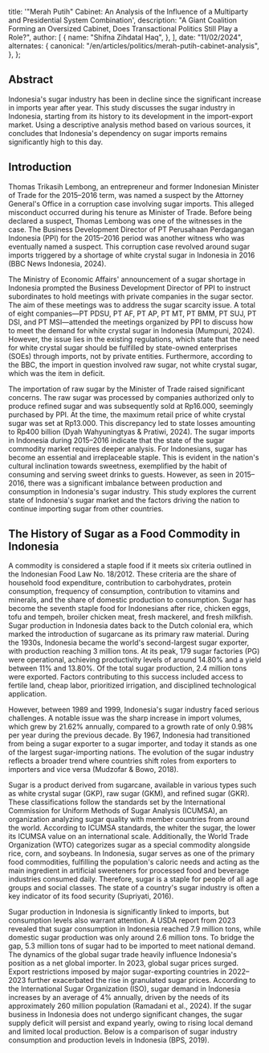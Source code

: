 
  title:
    '"Merah Putih" Cabinet: An Analysis of the Influence of a Multiparty and Presidential System Combination',
  description:
    "A Giant Coalition Forming an Oversized Cabinet, Does Transactional Politics Still Play a Role?",
  author: [
    {
      name: "Shifna Zihdatal Haq",
    },
  ],
  date: "11/02/2024",
  alternates: {
    canonical: "/en/articles/politics/merah-putih-cabinet-analysis",
  },
};

## Abstract

Indonesia's sugar industry has been in decline since the significant increase in imports year after year.
This study discusses the sugar industry in Indonesia, starting from its history to its development in the import-export market.
Using a descriptive analysis method based on various sources, it concludes that Indonesia's dependency on sugar imports remains significantly high to this day.

## Introduction

Thomas Trikasih Lembong, an entrepreneur and former Indonesian Minister of Trade for the 2015–2016 term,
was named a suspect by the Attorney General's Office in a corruption case involving sugar imports.
This alleged misconduct occurred during his tenure as Minister of Trade. Before being declared a suspect,
Thomas Lembong was one of the witnesses in the case. The Business Development Director of PT
Perusahaan Perdagangan Indonesia (PPI) for the 2015–2016 period was another witness who was eventually named a suspect.
This corruption case revolved around sugar imports triggered by a shortage of white crystal sugar in Indonesia in 2016 (BBC News Indonesia, 2024).

The Ministry of Economic Affairs' announcement of a sugar shortage in Indonesia prompted the Business Development
Director of PPI to instruct subordinates to hold meetings with private companies in the sugar sector.
The aim of these meetings was to address the sugar scarcity issue. A total of eight companies—PT PDSU,
PT AF, PT AP, PT MT, PT BMM, PT SUJ, PT DSI, and PT MSI—attended the meetings organized by PPI to discuss
how to meet the demand for white crystal sugar in Indonesia (Mumpuni, 2024). However, the issue lies in the existing regulations,
which state that the need for white crystal sugar should be fulfilled by state-owned enterprises (SOEs) through imports,
not by private entities. Furthermore, according to the BBC, the import in question involved raw sugar, not white crystal sugar, which was the item in deficit.

The importation of raw sugar by the Minister of Trade raised significant concerns. The raw sugar was processed by
companies authorized only to produce refined sugar and was subsequently sold at $\text{Rp}16.000$, seemingly purchased by PPI.
At the time, the maximum retail price of white crystal sugar was set at $\text{Rp}13.000$. This discrepancy led to state losses
amounting to $\text{Rp}400\text{ billion}$ (Dyah Wahyuningtyas & Pratiwi, 2024). The sugar imports in Indonesia during 2015–2016
indicate that the state of the sugar commodity market requires deeper analysis. For Indonesians, sugar has become
an essential and irreplaceable staple. This is evident in the nation's cultural inclination towards sweetness,
exemplified by the habit of consuming and serving sweet drinks to guests. However, as seen in 2015–2016,
there was a significant imbalance between production and consumption in Indonesia's sugar industry.
This study explores the current state of Indonesia's sugar market and the factors driving the nation to continue importing sugar from other countries.

## The History of Sugar as a Food Commodity in Indonesia

A commodity is considered a staple food if it meets six criteria outlined in the Indonesian Food Law No. 18/2012.
These criteria are the share of household food expenditure, contribution to carbohydrates, protein consumption,
frequency of consumption, contribution to vitamins and minerals, and the share of domestic production to consumption.
Sugar has become the seventh staple food for Indonesians after rice, chicken eggs, tofu and tempeh, broiler chicken meat,
fresh mackerel, and fresh milkfish. Sugar production in Indonesia dates back to the Dutch colonial era,
which marked the introduction of sugarcane as its primary raw material. During the 1930s, Indonesia became the
world's second-largest sugar exporter, with production reaching $3\text{ million }\text{tons}$. At its peak, $179$ sugar factories
(PG) were operational, achieving productivity levels of around $14.80\%$ and a yield between $11\%$ and $13.80\%$. Of the
total sugar production, $2.4 \text{ million }\text{tons}$ were exported. Factors contributing to this success included access to
fertile land, cheap labor, prioritized irrigation, and disciplined technological application.

However, between 1989 and 1999, Indonesia's sugar industry faced serious challenges. A notable issue was the sharp increase in import volumes,
which grew by $21.62\%$ annually, compared to a growth rate of only $0.98\%$ per year during the previous decade. By 1967, Indonesia had transitioned
from being a sugar exporter to a sugar importer, and today it stands as one of the largest sugar-importing nations.
The evolution of the sugar industry reflects a broader trend where countries shift roles from exporters to importers and vice versa (Mudzofar & Bowo, 2018).

Sugar is a product derived from sugarcane, available in various types such as white crystal sugar (GKP), raw sugar (GKM), and refined sugar (GKR).
These classifications follow the standards set by the International Commission for Uniform Methods of Sugar Analysis (ICUMSA), an organization
analyzing sugar quality with member countries from around the world. According to ICUMSA standards, the whiter the sugar, the lower its ICUMSA
value on an international scale. Additionally, the World Trade Organization (WTO) categorizes sugar as a special commodity alongside rice, corn,
and soybeans. In Indonesia, sugar serves as one of the primary food commodities, fulfilling the population's caloric needs and acting as the main
ingredient in artificial sweeteners for processed food and beverage industries consumed daily. Therefore, sugar is a staple for people of all age
groups and social classes. The state of a country's sugar industry is often a key indicator of its food security (Supriyati, 2016).

Sugar production in Indonesia is significantly linked to imports, but consumption levels also warrant attention. A USDA report from 2023
revealed that sugar consumption in Indonesia reached $7.9 \text{ million } \text{tons}$, while domestic sugar production was only around $2.6 \text{ million } \text{tons}$.
To bridge the gap, $5.3 \text{ million } \text{tons}$ of sugar had to be imported to meet national demand. The dynamics of the global sugar trade heavily
influence Indonesia's position as a net global importer. In 2023, global sugar prices surged. Export restrictions imposed by major sugar-exporting
countries in 2022–2023 further exacerbated the rise in granulated sugar prices. According to the International Sugar Organization (ISO),
sugar demand in Indonesia increases by an average of $4\%$ annually, driven by the needs of its approximately $260\text{ million}$ population
(Ramadani et al., 2024). If the sugar business in Indonesia does not undergo significant changes, the sugar supply deficit will persist
and expand yearly, owing to rising local demand and limited local production. Below is a comparison of sugar industry consumption and
production levels in Indonesia (BPS, 2019).

<CabinetChart
  title="Cabinet Structure of the Reform Era"
  description="Number of cabinet members in the reform era 1998-2024."
/>
